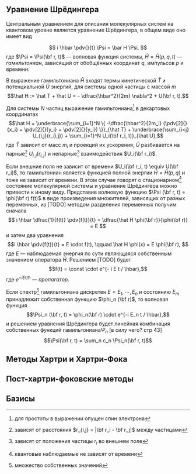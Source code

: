 ## Уравнение Шрёдингера

Центральным уравнением для описания молекулярных систем на квантовом уровне является уравнение Шрёдингера, в общем виде оно имеет вид

$$ i \hbar \pdv{}{t} \Psi = \bar H \Psi, $$
где $\Psi = \Psi(\bf r, t)$ --- волновая функция системы, $\hat H = \hat H(p, q, t)$ --- _гамильтониан_, зависящий от обобщённых координат $q$, импульсов $p$ и времени:

В выражение гамильтониана $\hat H$ входят термы кинетической $\hat T$ и потенциальной $\hat U$ энергий, для системы одной частицы с массой $m$ 
$$\hat H := \hat T + \hat U = - \dfrac{\hbar^2}{2m} \nabla^2 + U(\bf r, t).$$

Для системы $N$ частиц выражение гамильтониана^[для простоты в выражении опущен спин электрона] в декартовых координатах
$$\hat H = \underbrace{\sum_{i=1}^N \{ -\dfrac{\hbar^2}{2m_i} (\pdv[2]{}{x_i} + \pdv[2]{}{y_i} + \pdv[2]{}{y_i}) \}}_{\hat T} + \underbrace{\sum_{i<j} U_{i,j}(r_{i,j}) + \sum_{i=1}^N U_i(\bf r_i, t)}_{\hat U},$$
где $\hat T$ зависит от масс $m_i$ и проекций их ускорения, $\hat U$ разбивается на парные^[зависят от расстояния $r_{i,j} = |\bf r_i - \bf r_j|$ между частицами] $U_{i,j}(r_{i,j})$ и непарные^[зависят от положения частицы $r_i$ во внешнем поле] взаимодействия $U_i(\bf r_i)$.

Если внешние поля не зависит от времени $U_i(\bf r_i, t) \equiv U(\bf r_i)$, то гамильтониан является функцией полной энергии $\hat H = \hat H(p, q)$ и тоже не зависит от времени. В этом случае говорят о стационарном^[квантовые наблюдаемые не зависят от времени] состояние молекулярной системы и уравнение Шрёдингера можно привести к иному виду.
Представив волновую функцию $\Psi (\bf r, t) = \phi(\bf r) f(t)$ в виде произведения множителей, зависящих от разных переменных, из [TODO] методом разделения переменных получим сначала
$$ i \hbar \dfrac{1}{f(t)} \pdv{f(t)}{t} = \dfrac{\hat H \phi(\bf r)}{\phi(\bf r)} = E $$
и затем два уравнения
$$i \hbar \pdv{f(t)}{t} = E \cdot f(t), \qquad \hat H \phi(x) = E \phi(\bf r), $$
где $E$ --- наблюдаемая энергия по сути являющаяся собственным значением оператора $\hat H$.
Решением [TODO] будет
$$f(t) = \const \cdot e^{- i E t / \hbar},$$
где $e^{- i E t / \hbar}$ --- _пропагатор_.

Если спектр^[множество собственных значений] гамильтониана дискретен $E = E_1, \cdots, E_n$ и состоянию $E_m$ принадлежит собственная функцию $\phi_n (\bf r)$, то волновая функция
$$\Psi_n (\bf r, t) = \phi_n(\bf r) \cdot e^{-i E_n t / \hbar},$$
и решением уравнения Шрёдингера будет линейная комбинация собственных функций гамильтониана$\Psi_n$ [в силу чего? стр 43]
$$\Psi(\bf r, t) = \sum_n c_n \Psi_n(\bf r, t)$$


## Методы Хартри и Хартри-Фока

## Пост-хартри-фоковские методы

## Базисы